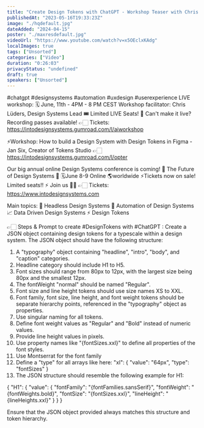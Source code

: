 ```yaml
---
title: "Create Design Tokens with ChatGPT - Workshop Teaser with Chris Lüders"
publishedAt: "2023-05-16T19:33:23Z"
image: "./hqdefault.jpg"
dateAdded: "2024-04-15"
poster: "./maxresdefault.jpg"
videoUrl: "https://www.youtube.com/watch?v=x5OEclxKAdg"
localImages: true
tags: ["Unsorted"]
categories: ["Video"]
duration: "0:26:03"
privacyStatus: "undefined"
draft: true
speakers: ["Unsorted"]
---
```

#chatgpt #designsystems #automation #uxdesign #userexperience 
LIVE workshop: 🗓️ June, 11th - 4PM - 8 PM CEST
Workshop facilitator: Chris Lüders, Design Systems Lead
🎟️ Limited LIVE Seats!
📼 Can't make it live? Recording passes available!
👉🏻 Tickets: https://intodesignsystems.gumroad.com/l/aiworkshop

⚡️Workshop: How to build a Design System with Design Tokens in Figma - Jan Six, Creator of Tokens Studio
👉🏻 https://intodesignsystems.gumroad.com/l/opter

Our big annual online Design Systems conference is coming! 🚀
The Future of Design Systems 🚀
🗓️June 8-9 Online 🌎worldwide
⚡️Tickets now on sale! Limited seats!! ⚡️
Join us 🙌🏻
👉🏻 Tickets: https://www.intodesignsystems.com

Main topics:
🎨 Headless Design Systems
🤖 Automation of Design Systems
📈 Data Driven Design Systems
⚡️ Design Tokens

👉🏻 Steps & Prompt to create #DesignTokens with #ChatGPT :
Create a JSON object containing design tokens for a typescale within a design system. The JSON object should have the following structure:

1. A "typography" object containing "headline", "intro", "body", and "caption" categories.
2. Headline category should include H1 to H5.
3. Font sizes should range from 80px to 12px, with the largest size being 80px and the smallest 12px.
4. The fontWeight "normal" should be named "Regular".
5. Font size and line height tokens should use size names XS to XXL.
6. Font family, font size, line height, and font weight tokens should be separate hierarchy points, referenced in the "typography" object as properties.
7. Use singular naming for all tokens.
8. Define font weight values as "Regular" and "Bold" instead of numeric values.
9. Provide line height values in pixels.
10. Use property names like "{fontSizes.xxl}" to define all properties of the font styles.
11. Use Montserrat for the font family
12. Define a "type" for all arrays like here:
"xl": {
      "value": "64px",
      "type": "fontSizes"
    }
13. The JSON structure should resemble the following example for H1:

{
"H1": {
        "value": {
          "fontFamily": "{fontFamilies.sansSerif}",
          "fontWeight": "{fontWeights.bold}",
          "fontSize": "{fontSizes.xxl}",
          "lineHeight": "{lineHeights.xxl}"
        }
}
}

Ensure that the JSON object provided always matches this structure and token hierarchy.
